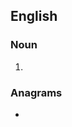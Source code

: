 ==English==

===Noun===
{{head|en|noun form}}

# {{plural of|en|yarpie}}

===Anagrams===
* {{anagrams|en|a=aeiprsy|pay rise|payrise}}